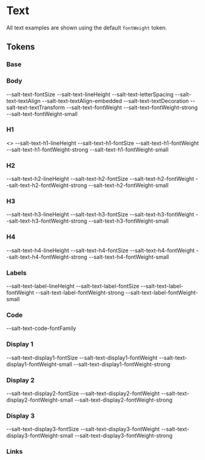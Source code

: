 

<Meta title="Theme/Characteristics/Text" />

# Text

All text examples are shown using the default `fontWeight` token.

## Tokens

### Base

<Canvas>
  <Story name="Base">
    <DocGrid>
      <ColorBlock colorVar="--salt-text-background-selected" />
      <ColorBlock colorVar="--salt-text-primary-foreground" />
      <ColorBlock colorVar="--salt-text-primary-foreground-disabled" />
      <ColorBlock colorVar="--salt-text-secondary-foreground" />
      <ColorBlock colorVar="--salt-text-secondary-foreground-disabled" />
    </DocGrid>
  </Story>
</Canvas>

### Body

<Canvas>
  <Story name="Body">
    <TextBlock
      lineHeight="--salt-text-lineHeight"
      fontSize="--salt-text-fontSize"
      textDecoration="--salt-text-textDecoration"
      textTransform="--salt-text-textTransform"
      textAlign="--salt-text-textAlign"
      letterSpacing="--salt-text-letterSpacing"
    />
    <DocGrid textExample={true}>
      <BlankBlockCell />
      <BlankBlockCode>--salt-text-fontSize</BlankBlockCode>
      <BlankBlockCell />
      <BlankBlockCode>--salt-text-lineHeight</BlankBlockCode>
      <BlankBlockCell />
      <BlankBlockCode>--salt-text-letterSpacing</BlankBlockCode>
      <BlankBlockCell />
      <BlankBlockCode>--salt-text-textAlign</BlankBlockCode>
      <BlankBlockCell />
      <BlankBlockCode>--salt-text-textAlign-embedded</BlankBlockCode>
      <BlankBlockCell />
      <BlankBlockCode>--salt-text-textDecoration</BlankBlockCode>
      <BlankBlockCell />
      <BlankBlockCode>--salt-text-textTransform</BlankBlockCode>
      <BlankBlockCell />
      <BlankBlockCode>--salt-text-fontWeight</BlankBlockCode>
      <BlankBlockCell />
      <BlankBlockCode>--salt-text-fontWeight-strong</BlankBlockCode>
      <BlankBlockCell />
      <BlankBlockCode>--salt-text-fontWeight-small</BlankBlockCode>
    </DocGrid>
  </Story>
</Canvas>

### H1

<Canvas>
  <Story name="H1">
    <>
      <TextBlock
        lineHeight="--salt-text-h1-lineHeight"
        fontSize="--salt-text-h1-fontSize"
        fontWeight="--salt-text-h1-fontWeight"
      />
      <DocGrid textExample={true}>
        <BlankBlockCell />
        <BlankBlockCode>--salt-text-h1-lineHeight</BlankBlockCode>
        <BlankBlockCell />
        <BlankBlockCode>--salt-text-h1-fontSize</BlankBlockCode>
        <BlankBlockCell />
        <BlankBlockCode>--salt-text-h1-fontWeight</BlankBlockCode>
        <BlankBlockCell />
        <BlankBlockCode>--salt-text-h1-fontWeight-strong</BlankBlockCode>
        <BlankBlockCell />
        <BlankBlockCode>--salt-text-h1-fontWeight-small</BlankBlockCode>
      </DocGrid>
    </>
  </Story>
</Canvas>

### H2

<Canvas>
  <Story name="H2">
    <TextBlock
      lineHeight="--salt-text-h2-lineHeight"
      fontSize="--salt-text-h2-fontSize"
      fontWeight="--salt-text-h2-fontWeight"
    />
    <DocGrid textExample={true}>
      <BlankBlockCell />
      <BlankBlockCode>--salt-text-h2-lineHeight</BlankBlockCode>
      <BlankBlockCell />
      <BlankBlockCode>--salt-text-h2-fontSize</BlankBlockCode>
      <BlankBlockCell />
      <BlankBlockCode>--salt-text-h2-fontWeight</BlankBlockCode>
      <BlankBlockCell />
      <BlankBlockCode>--salt-text-h2-fontWeight-strong</BlankBlockCode>
      <BlankBlockCell />
      <BlankBlockCode>--salt-text-h2-fontWeight-small</BlankBlockCode>
    </DocGrid>
  </Story>
</Canvas>

### H3

<Canvas>
  <Story name="H3">
    <TextBlock
      lineHeight="--salt-text-h3-lineHeight"
      fontSize="--salt-text-h3-fontSize"
      fontWeight="--salt-text-h3-fontWeight"
    />
    <DocGrid textExample={true}>
      <BlankBlockCell />
      <BlankBlockCode>--salt-text-h3-lineHeight</BlankBlockCode>
      <BlankBlockCell />
      <BlankBlockCode>--salt-text-h3-fontSize</BlankBlockCode>
      <BlankBlockCell />
      <BlankBlockCode>--salt-text-h3-fontWeight</BlankBlockCode>
      <BlankBlockCell />
      <BlankBlockCode>--salt-text-h3-fontWeight-strong</BlankBlockCode>
      <BlankBlockCell />
      <BlankBlockCode>--salt-text-h3-fontWeight-small</BlankBlockCode>
    </DocGrid>
  </Story>
</Canvas>

### H4

<Canvas>
  <Story name="H4">
    <TextBlock
      lineHeight="--salt-text-h4-lineHeight"
      fontSize="--salt-text-h4-fontSize"
      fontWeight="--salt-text-h4-fontWeight"
    />
    <DocGrid textExample={true}>
      <BlankBlockCell />
      <BlankBlockCode>--salt-text-h4-lineHeight</BlankBlockCode>
      <BlankBlockCell />
      <BlankBlockCode>--salt-text-h4-fontSize</BlankBlockCode>
      <BlankBlockCell />
      <BlankBlockCode>--salt-text-h4-fontWeight</BlankBlockCode>
      <BlankBlockCell />
      <BlankBlockCode>--salt-text-h4-fontWeight-strong</BlankBlockCode>
      <BlankBlockCell />
      <BlankBlockCode>--salt-text-h4-fontWeight-small</BlankBlockCode>
    </DocGrid>
  </Story>
</Canvas>

### Labels

<Canvas>
  <Story name="Labels">
    <TextBlock
      lineHeight="--salt-text-label-lineHeight"
      fontSize="--salt-text-label-fontSize"
      fontWeight="--salt-text-label-fontWeight"
    />
    <DocGrid textExample={true}>
      <BlankBlockCell />
      <BlankBlockCode>--salt-text-label-lineHeight</BlankBlockCode>
      <BlankBlockCell />
      <BlankBlockCode>--salt-text-label-fontSize</BlankBlockCode>
      <BlankBlockCell />
      <BlankBlockCode>--salt-text-label-fontWeight</BlankBlockCode>
      <BlankBlockCell />
      <BlankBlockCode>--salt-text-label-fontWeight-strong</BlankBlockCode>
      <BlankBlockCell />
      <BlankBlockCode>--salt-text-label-fontWeight-small</BlankBlockCode>
    </DocGrid>
  </Story>
</Canvas>

### Code

<Canvas>
  <Story name="Code">
    <TextBlock fontFamily="--salt-text-code-fontFamily" />
    <DocGrid textExample={true}>
      <BlankBlockCell />
      <BlankBlockCode>--salt-text-code-fontFamily</BlankBlockCode>
    </DocGrid>
  </Story>
</Canvas>

### Display 1

<Canvas>
  <Story name="Display1">
    <TextBlock
      lineHeight="--salt-text-display1-fontSize"
      fontWeight="--salt-text-display1-fontWeight"
    />
    <DocGrid textExample={true}>
      <BlankBlockCell />
      <BlankBlockCode>--salt-text-display1-fontSize</BlankBlockCode>
      <BlankBlockCell />
      <BlankBlockCode>--salt-text-display1-fontWeight</BlankBlockCode>
      <BlankBlockCell />
      <BlankBlockCode>--salt-text-display1-fontWeight-small</BlankBlockCode>
      <BlankBlockCell />
      <BlankBlockCode>--salt-text-display1-fontWeight-strong</BlankBlockCode>
    </DocGrid>
  </Story>
</Canvas>

### Display 2

<Canvas>
  <Story name="Display2">
    <TextBlock
      lineHeight="--salt-text-display2-fontSize"
      fontWeight="--salt-text-display2-fontWeight"
    />
    <DocGrid textExample={true}>
      <BlankBlockCell />
      <BlankBlockCode>--salt-text-display2-fontSize</BlankBlockCode>
      <BlankBlockCell />
      <BlankBlockCode>--salt-text-display2-fontWeight</BlankBlockCode>
      <BlankBlockCell />
      <BlankBlockCode>--salt-text-display2-fontWeight-small</BlankBlockCode>
      <BlankBlockCell />
      <BlankBlockCode>--salt-text-display2-fontWeight-strong</BlankBlockCode>
    </DocGrid>
  </Story>
</Canvas>

### Display 3

<Canvas>
  <Story name="Display3">
    <TextBlock
      lineHeight="--salt-text-display3-fontSize"
      fontWeight="--salt-text-display3-fontWeight"
    />
    <DocGrid textExample={true}>
      <BlankBlockCell />
      <BlankBlockCode>--salt-text-display3-fontSize</BlankBlockCode>
      <BlankBlockCell />
      <BlankBlockCode>--salt-text-display3-fontWeight</BlankBlockCode>
      <BlankBlockCell />
      <BlankBlockCode>--salt-text-display3-fontWeight-small</BlankBlockCode>
      <BlankBlockCell />
      <BlankBlockCode>--salt-text-display3-fontWeight-strong</BlankBlockCode>
    </DocGrid>
  </Story>
</Canvas>

### Links

<Canvas>
  <Story name="Links">
    <TextBlock
      textDecoration="--salt-text-link-textDecoration"
      color="--salt-text-link-foreground-hover"
    />
    <DocGrid textExample={true}>
      <ColorBlock colorVar="--salt-text-link-foreground-hover" />
      <ColorBlock colorVar="--salt-text-link-foreground-active" />
      <ColorBlock colorVar="--salt-text-link-foreground-visited" />
      <TextDecorationBlock textDecoration="--salt-text-link-textDecoration" />
      <TextDecorationBlock textDecoration="--salt-text-link-textDecoration-hover" />
      <TextDecorationBlock textDecoration="--salt-text-link-textDecoration-selected" />
    </DocGrid>
  </Story>
</Canvas>

